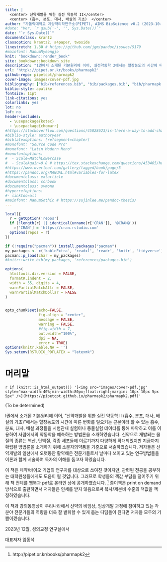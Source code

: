 ```yaml
--- 
title: |
  <center> 신약개발을 위한 실전 약동학 II</center>
  <center> (흡수, 분포, 대사, 배설의 기초)  </center>
author: "가톨릭대학교 계량약리학연구소(PIPET), AIMS BioScience v0.2 (2023-10-16)"
#date: "Ver. `r gsub('-', '', Sys.Date())`"
date: "`r Sys.Date()`"
documentclass: krantz
classoption: krantz2, a4paper, twoside
linestretch: 1.30 # https://github.com/jgm/pandoc/issues/5179
#mainfont: NanumMyeongjo
knit: "bookdown::render_book"
site: bookdown::bookdown_site
description: "1권에서 소개된 기본원리에 이어, 실전약동학 2에서는 혈장농도의 시간에 따른 변화를 일으키는 근본이라 할 수 있는 흡수, 분포, 대사, 배설 과정들을 시험관내 실험이나 동물실험 데이터를 통해 파악하고 이를 이용하여 사람에서의 약동학을 예측하는 방법론을 소개하였습니다. 신약으로 개발되는 물질의 종류는 핵산, 단백질, 각종 세포들에 이르기까지 다양하게 확대되었지만 지금까지 확립된 방법론을 소개하기 위해 소분자의약품을 기준으로 서술하였습니다. 저자들은 신약개발의 일선에서 오랫동안 활약해온 전문가들로서 날마다 쓰이고 있는 연구방법들을 이론과 함께 서술하여 독자의 이해를 돕고자 하였습니다."
url: 'http\://pipet.or.kr/books/pharmapk2'
github-repo: pipetcpt/pharmapk2
cover-image: images/cover-pdf.jpg
bibliography: ["bib/references.bib", "bib/packages.bib", "bib/pharmapk.bib", "bib/07.bib"]
biblio-style: apalike
fontsize: 11pt
link-citations: yes
colorlinks: yes
lot: no
lof: no
header-includes:
  - \usepackage{kotex} 
  - \usepackage{chemarr}
#https://stackoverflow.com/questions/45028623/is-there-a-way-to-add-chapter-bibliographies-using-bookdown
#biblio-style: authoryear
#biblatexoptions: [refsegment=chapter]
#monofont: "Source Code Pro"
#monofont: "Latin Modern Mono"
#monofontoptions:
#  - Scale=MatchLowercase
#  - ScaleAgain=0.8 # https://tex.stackexchange.com/questions/453405/how-can-i-scale-mono-font-to-90-of-matchlowercase
#https://www.overleaf.com/gallery/tagged/book/page/5
#https://pandoc.org/MANUAL.html#variables-for-latex
#documentclass: extarticle
#documentclass: scrbook
#documentclass: svmono
#hyperrefoptions:
#- linktoc=all
#mainfont: NanumGothic # https://sujinlee.me/pandoc-thesis/
---
```


```r
local({
  r = getOption('repos')
  if (!length(r) || identical(unname(r['CRAN']), '@CRAN@'))
    r['CRAN'] = 'https://cran.rstudio.com' 
  options(repos = r)
})

if (!require("pacman")) install.packages("pacman")
my_packages <- c('kableExtra', 'readxl', 'readr', 'knitr', 'tidyverse')
pacman::p_load(char = my_packages)
#knitr::write_bib(my_packages, 'references/packages.bib')

options(
  htmltools.dir.version = FALSE, 
  formatR.indent = 2,
  width = 55, digits = 4, 
  warnPartialMatchAttr = FALSE, 
  warnPartialMatchDollar = FALSE
)


opts_chunk$set(echo=FALSE, 
               fig.align = "center",
               message = FALSE, 
               warning = FALSE,
               #fig.width = 7,
               out.width="100%", 
               dpi = NA,
               error = TRUE)
options(knitr.kable.NA = '')
Sys.setenv(RSTUDIO_PDFLATEX = "latexmk")
```

# 머리말 {-}

<!--`r if (knitr::is_html_output()) ' [<img src="images/cover-pdf.jpg" style="max-width:40%;min-width:80px;float:right;margin: 10px 10px 5px 5px" alt="표지" />](https://pipetcpt.github.io/pharmapk2/pharmapk2.pdf)'`-->

`r if (knitr::is_html_output()) '[<img src="images/cover-pdf.jpg" style="max-width:40%;min-width:80px;float:right;margin: 10px 10px 5px 5px" />](https://pipetcpt.github.io/pharmapk2/pharmapk2.pdf)'`

\normalsize

(To be determined)

I권에서 소개된 기본원리에 이어, "신약개발을 위한 실전 약동학 II (흡수, 분포, 대사, 배설의 기초)"에서는 혈장농도의 시간에 따른 변화를 일으키는 근본이라 할 수 있는 흡수, 분포, 대사, 배설 과정들을 시험관내 실험이나 동물실험 데이터를 통해 파악하고 이를 이용하여 사람에서의 약동학을 예측하는 방법론을 소개하였습니다. 신약으로 개발되는 물질의 종류는 핵산, 단백질, 각종 세포들에 이르기까지 다양하게 확대되었지만 지금까지 확립된 방법론을 소개하기 위해 소분자의약품을 기준으로 서술하였습니다. 저자들은 신약개발의 일선에서 오랫동안 활약해온 전문가들로서 날마다 쓰이고 있는 연구방법들을 이론과 함께 서술하여 독자의 이해를 돕고자 하였습니다.

이 책은 제약/바이오 기업의 연구자를 대상으로 쓰여진 것이지만, 관련된 전공을 공부하는 대학원생들에게도 도움이 될 것입니다.
그러므로 학생들의 책값 부담을 덜어주기 위해 책 전체를 웹북과 pdf로 온라인 상에 공개하였습니다. ^[http://pipet.or.kr/books/pharmapk2]
종이책은 print on demand 방식으로 출판하면서 저자들은 인세를 받지 않음으로써 복사/제본비 수준의 책값을 책정하였습니다. 

이 책과 강의동영상이 우리나라에서 신약의 비임상, 임상개발 과정에 참여하고 있는 각 분야 전문가들의 역량을 더욱 잘 발휘할 수 있게 돕는 디딤돌이 된다면 저자들 모두의 기쁨이겠습니다.


<!--
```r
include_graphics("images/preface.pdf")
```
-->

\hfill 2023년 12월, 성의교정 연구실에서

\hfill 대표저자 임동석

\normalsize

\mainmatter

